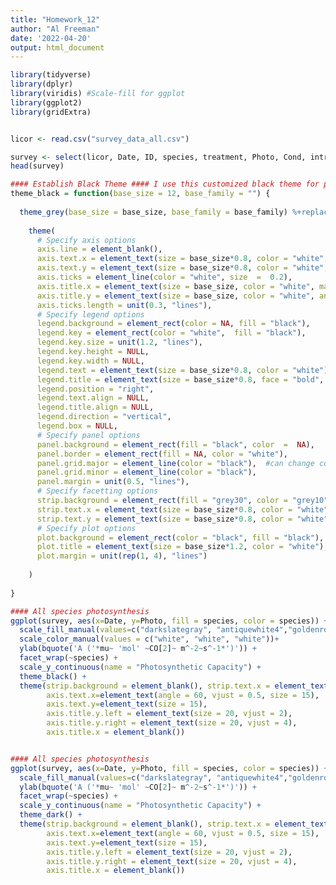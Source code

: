 ```yaml
---
title: "Homework_12"
author: "Al Freeman"
date: '2022-04-20'
output: html_document
---
```


```r
library(tidyverse)
library(dplyr)
library(viridis) #Scale-fill for ggplot
library(ggplot2)
library(gridExtra)


licor <- read.csv("survey_data_all.csv")

survey <- select(licor, Date, ID, species, treatment, Photo, Cond, intr_WUE)
head(survey)
```

```r
#### Establish Black Theme #### I use this customized black theme for presentations since my slides are black
theme_black = function(base_size = 12, base_family = "") {
  
  theme_grey(base_size = base_size, base_family = base_family) %+replace%
    
    theme(
      # Specify axis options
      axis.line = element_blank(),  
      axis.text.x = element_text(size = base_size*0.8, color = "white", lineheight = 0.9),  
      axis.text.y = element_text(size = base_size*0.8, color = "white", lineheight = 0.9),  
      axis.ticks = element_line(color = "white", size  =  0.2),  
      axis.title.x = element_text(size = base_size, color = "white", margin = margin(0, 10, 0, 0)),  
      axis.title.y = element_text(size = base_size, color = "white", angle = 90, margin = margin(0, 10, 0, 0)),  
      axis.ticks.length = unit(0.3, "lines"),   
      # Specify legend options
      legend.background = element_rect(color = NA, fill = "black"),  
      legend.key = element_rect(color = "white",  fill = "black"),  
      legend.key.size = unit(1.2, "lines"),  
      legend.key.height = NULL,  
      legend.key.width = NULL,      
      legend.text = element_text(size = base_size*0.8, color = "white"),  
      legend.title = element_text(size = base_size*0.8, face = "bold", hjust = 0, color = "white"),  
      legend.position = "right",  
      legend.text.align = NULL,  
      legend.title.align = NULL,  
      legend.direction = "vertical",  
      legend.box = NULL, 
      # Specify panel options
      panel.background = element_rect(fill = "black", color  =  NA),  
      panel.border = element_rect(fill = NA, color = "white"),  
      panel.grid.major = element_line(color = "black"),  #can change color for gridlines
      panel.grid.minor = element_line(color = "black"),  
      panel.margin = unit(0.5, "lines"),   
      # Specify facetting options
      strip.background = element_rect(fill = "grey30", color = "grey10"),  
      strip.text.x = element_text(size = base_size*0.8, color = "white"),  
      strip.text.y = element_text(size = base_size*0.8, color = "white",angle = -90),  
      # Specify plot options
      plot.background = element_rect(color = "black", fill = "black"),  
      plot.title = element_text(size = base_size*1.2, color = "white"),  
      plot.margin = unit(rep(1, 4), "lines")
      
    )
  
}

```

```r

#### All species photosynthesis 
ggplot(survey, aes(x=Date, y=Photo, fill = species, color = species)) + geom_boxplot() +
  scale_fill_manual(values=c("darkslategray", "antiquewhite4","goldenrod")) +
  scale_color_manual(values = c("white", "white", "white"))+
  ylab(bquote('A ('*mu~ 'mol' ~CO[2]~ m^-2~s^-1*')')) +
  facet_wrap(~species) +
  scale_y_continuous(name = "Photosynthetic Capacity") +
  theme_black() +
  theme(strip.background = element_blank(), strip.text.x = element_text(size = 20, color = "white", face = "bold"), 
        axis.text.x=element_text(angle = 60, vjust = 0.5, size = 15), 
        axis.text.y=element_text(size = 15),
        axis.title.y.left = element_text(size = 20, vjust = 2),
        axis.title.y.right = element_text(size = 20, vjust = 4),
        axis.title.x = element_blank()) 


#### All species photosynthesis 
ggplot(survey, aes(x=Date, y=Photo, fill = species, color = species)) + geom_boxplot() +
  scale_fill_manual(values=c("darkslategray", "antiquewhite4","goldenrod")) +
  ylab(bquote('A ('*mu~ 'mol' ~CO[2]~ m^-2~s^-1*')')) +
  facet_wrap(~species) +
  scale_y_continuous(name = "Photosynthetic Capacity") +
  theme_dark() +
  theme(strip.background = element_blank(), strip.text.x = element_text(size = 20, color = "black", face = "bold"), 
        axis.text.x=element_text(angle = 60, vjust = 0.5, size = 15), 
        axis.text.y=element_text(size = 15),
        axis.title.y.left = element_text(size = 20, vjust = 2),
        axis.title.y.right = element_text(size = 20, vjust = 4),
        axis.title.x = element_blank())

```



